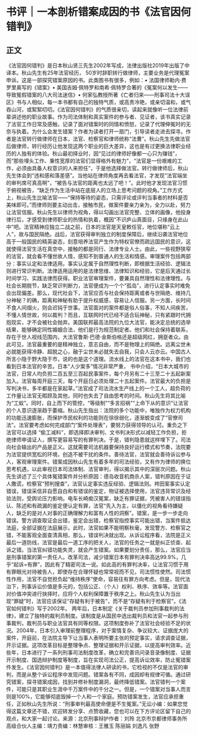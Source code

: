 # 书评｜一本剖析错案成因的书《法官因何错判》
## 正文
《法官因何错判》是日本秋山贤三先生2002年写成，法律出版社2019年出版了中译本。秋山先生有25年法官经历， 50岁时辞职转行做律师，主要业务是代理冤案申诉。这是一部探究错案原因的书。此类图书有很多，例如：• 法国律师勒内·费罗里奥写的《错案》• 美国吉姆·佩特罗和南希·佩特罗合著的《冤案何以发生——导致冤假错案的八大司法迷信》• 何家弘教授所著《亡者归来——刑事司法十大误区》书与人相似，每一本书都有自己的独特气质，或高贵冷艳，或亲切温和，或气吞山河，或絮絮叨叨。《法官因何错判》的气质很亲切，读起来就像听一位法律前辈讲述他的职业故事。作为司法体制和真实案件的参与者、见证者，该书真实记录了法官工作日常及感触，记录了面对错案时的同情和愤怒，记录了代理伸冤时的无奈与执着。为什么会发生错案？作者为读者打开一扇门，引导读者走进去探寻。作者是法官转行做律师在日本，法官、检察官和律师统称“法曹”。秋山先生先做法官后做律师，转行经历让他发现这两个职业的巨大差异，这也是有过更换法律职业经历的人独有的体验。秋山最初择业时，因“见过的律师好像都一心只为赚钱”，而“那些埋头工作、秉性宽厚的法官们显得格外有魅力”，“法官是一份艰难的工作，必须由具备人权意识的人来担任”，于是他选择做法官。转行做律师后，秋山先生体会到“违和感和落差感”。当他站在律师角度再去看法官，才发现“法官端坐的审判席可真高啊”，“被告与法官的距离也太远了吧！”。此时他才发现法官习惯于俯视被告，“缺乏作为生活中站在底层人的立场上思考问题的视角。”工作方式上，秋山先生比喻法官——“保持等待的姿态，只需评论或评判当事者的材料是否美味即可。”而律师则要主动出击，接触市民，做案件要亲力亲为，全力以赴，努力让法官信服。秋山先生以律师为视角，得以勾画出法官完整、立体的画像，他投身律行后，才感受到律师职业的热情和执着，概因“不识庐山真面目，只缘身在此山中”吧。法官精神应独立二战之前，日本的法官是天皇敕任官，地位堪称“云上人”，故与国民隔绝。战后，法官获得审判独立的制度保障后，继续沿袭法官地位高于一般国民的精英姿态，刻意培养法官产生作为特权官僚而疏远国民的意识，这就使得法官生活在真空中，接触的都是同行、法律专业人士。由此，一些视野狭窄的法官，就会看不懂世故人情，感知不到普通人的生活和情感。审理案件包括两部分：事实认定和法律适用。事实认定属于自然理性判断，即根据生活经验、逻辑法则进行常识判断。法律适用运用的是法律思维、法律知识和经验，它是后天通过长时间学习、实践法律而获得。职业法官审理案件，要兼具自然理性和法律理性。与社会长期脱节，缺乏常识判断力，法官便成为一个个“孤岛”，进行认定事实时难免会出现偏差。那么，现代社会下，法官应否与社会保持距离或者与世隔绝、维持几分神秘？的确，距离和神秘有助于提升权威感，容易让人信服。另一方面，长时间不食人间烟火，则会迟钝于世事。法官面对的案件都是俗人俗事，不知人间疾苦，不懂人情世故，何以裁判？而且，互联网时代已经不适合玩神秘，只有紧跟时代拥抱现实，才不会被社会抛弃。美国联邦最高法院的九位大法官，能决定总统的选举结果，能够确定同性婚姻合法，他们是行为规范制定者。他们和社会保持着联系，存在于世人视线范围内，大法官鲁斯·巴德·金斯伯格还是超级网红，拥趸者众。由此可见，法官最重要的是精神独立，意志自由，而不是物理上的隔绝。远离尘世未必就能获得冷静、超脱之心，融于尘世未必就失去自我，只会人云亦云。中国古人所言小隐于野大隐于市，说的也是这个道理。流水线上的法官在这本书中，我们也看到日本法官的辛苦。日本“人少案多”情况非常严重， 书中介绍，“日本大城市的法官，日常人均负担二百五至三百起民事案件，每个月另有二十三至二十五起新案加入。法官每周开庭三天，每个开庭日必须处理二十五起案件。法官最大的负担是写判决书，多半都是在家起草。”法官成了司法流水生产线上的一个工人，超负荷的工作量让法官无暇顾及其他，同时也失去了自由思考的时间。秋山先生将其比喻为“工蚁”。同时，自上而下的管控，“等级制”“多言招祸”“上命下从的意识”让法官的个人意识逐渐趋于萎缩。秋山先生指出：法院的多个功能中，唯独作为权力机构的功能迅速膨胀，而保护市民权利的功能则在徐徐弱化，逐渐蜕变成了“官僚司法”。法官要考虑如何完成部门“案件处理表”，要努力获得领导的认可。重负之下法官可以选择 “偷工减料”，即选择即决审判、文书判决形式以减轻工作负担，拒绝律师申请证人，撰写更容易写的有罪判决。于是，错判隐患就这样埋下了。司法向社会输出的产品是正义。这就需要司法机器要保持良好运行模式和节奏，法院要为法官提供宽松的环境，创造不被干扰的条件。善待法官，法官就会善待诉讼参与人，客观审理案件。错案成因秋山先生有着多年的司法经验，又有作为律师的换位思考机遇，以此审视日本司法体制、法官审判，得以揭示其中的深层次问题。秋山先生讲述了三个具体冤错案件并分析原因：德岛收音机商杀人案，错判原因在于证人撒谎，检察官“预判搜查”，法官认定事实违反经验、逻辑法则。袴田案事实认定错误，错误采信非自愿自白和有错误的鉴定，物证被选择使用，法官违背常识及经验法则，受舆论压力影响。电车长崎痴汉冤案，缺乏有罪证据，凭被害人的错误指认、陈述和有疏漏的鉴定便认定有罪，法官“先入为主，以僵化的视角看待嫌疑人，缺乏的是对人对事的正确理解力和富有人性的洞察”。错案，是一步一步走向错误。警方调查取证会出错，鉴定会出错，检察官指控事实可能出错，当案件抵达法庭，全部证据在法庭展示，此时，法官如果不能明察秋毫，发现警方、检察官之错，不能客观全面查清真相，那么，错误判决就出现。从诉讼程序看，法院是正义最后一道防线，法官是最后一道工序的把关人，法官的任务之一就是纠正侦查、起诉之错。当法官纠错功能失灵，就会产生错案。如果要划分责任，那么，法官应当是刑事错案的第一责任人。改革司法，减少错案日本有罪判决率高达99.9%，几乎“起诉=有罪”，因此有了精密司法一说。如此高的有罪判决率，让法官习惯于用有罪眼光对待被告人，即使存在合理怀疑也常常视而不见，司法惯性使然。司法惯性作用，法官不自觉担负起“维持秩序”使命，容易往有罪方向考虑。但是，现代法治下，刑事诉讼价值是多元的，包括公正、（个人）权利、秩序、效率等。法官面对价值冲突进行抉择时，应将个人权利保障置于秩序之上。秋山先生认为当出现“罪疑”时，法官应该保证“存疑有利于被告”，而不是“存疑有利于检察官”。《法官如何错判》写于2002年。 两年后，日本制定《关于裁判员参加刑事裁判的法律》，建立了独特的裁判员制度。该制度是从国民中选出裁判员和法官一起参与刑事裁判，裁判员与职业法官具有同等权限。这项制度弥补了法官社会经验不足的状况。2004年，日本引入审理前整理程序，对于案情复杂、争议较大、证据庞大的案件，开庭前，在法院主导下让当事人表明所要主张的预定事实，请求调查证据，开示证据。这项改革目标是整理争点、整理证据和开示证据，以提高审判效率。近些年，日本进行了一系列刑事司法制度改革，确立和完善讯问录音录像制度、证据开示制度、国选辩护制度等制度，旨在实现司法公正，提高诉讼效率，防止冤错案件发生。《法官因何错判》是一本值得法律人研读的书，它检视的不仅是法官的审判，而是从整个诉讼程序中发现问题。错案各有不同，成因却有规律可循。通过研究错案，探寻错案成因，找到并修补制度漏洞，最终降低错案。法官错判一个案件，可能只是其职业生涯中千万案件中的千分之一。但是，一个错案对当事人而言则是100%，它能够彻底毁掉一个人和一个家庭。预防错案发生，法官应承担重任，正如秋山先生所说：“刑事审判最高使命便是不生冤案。”无讼小编：如果您觉得这篇文章还不错，欢迎转发分享、点赞收藏，您也可以在下方评论区留下自己的观点，和大家一起讨论。来源：北京刑事辩护作者：刘玲 北京市京都律师事务所高级合伙人主编：靖力责编：林慧审核：王雅玉 陈丽娟 刘逸凡 张野